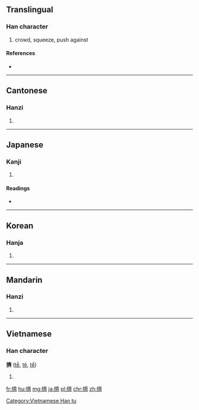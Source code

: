 {{also|挤}}
==Translingual==

===Han character===
{{Han char|rn=64|rad=手|as=14|sn=17|four=5002<sub>3</sub>|canj=手卜X (QYX)}}

# crowd, squeeze, push against

====References====
* {{Han ref|kx=0459.230|dkj=12848|dj=0808.160|hdz=31976.010|uh=64E0|ud=25824|bh=C0BD|bd=49341}}

----

==Cantonese==

===Hanzi===
{{yue-hanzi|jyut=zai1|y=jai1|sim=挤}}

# {{defn|lang=yue|sort=手14}}

----

==Japanese==

===Kanji===
{{ja-kanji|grade=|rs=手14}}

# {{defn|lang=ja|sort=手14}}

====Readings====
* {{ja-readings|on=[[せい]] (sei), [[さい]] (sai)|kun=[[おす]] (osu)}}

----

==Korean==

===Hanja===
{{ko-hanja|hangeul=제|eumhun=|rv=je|mr=che|y=cey}}

# {{defn|lang=ko|sort=手14}}

----

==Mandarin==

===Hanzi===
{{cmn-hanzi|sim=挤|pin=[[jǐ]] ([[ji3]])|wg=chi<sup>3</sup>}}

# {{defn|lang=cmn|sort=手14}}

----

==Vietnamese==

===Han character===
'''擠''' ([[tễ]], [[tê]], [[tể]])

# {{defn|lang=vi}}

[[Category:Vietnamese Han tu]]

[[fr:擠]]
[[hu:擠]]
[[mg:擠]]
[[ja:擠]]
[[pl:擠]]
[[chr:擠]]
[[zh:擠]]